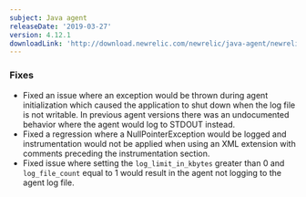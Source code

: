 ```yaml
---
subject: Java agent
releaseDate: '2019-03-27'
version: 4.12.1
downloadLink: 'http://download.newrelic.com/newrelic/java-agent/newrelic-agent/4.12.1/'
---
```


### Fixes

* Fixed an issue where an exception would be thrown during agent initialization which caused the application to shut down when the log file is not writable. In previous agent versions there was an undocumented behavior where the agent would log to STDOUT instead.
* Fixed a regression where a NullPointerException would be logged and instrumentation would not be applied when using an XML extension with comments preceding the instrumentation section.
* Fixed issue where setting the `log_limit_in_kbytes` greater than 0 and `log_file_count` equal to 1 would result in the agent not logging to the agent log file.
